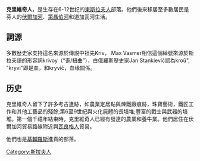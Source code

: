 '''克里維奇人'''，是生存在6-12世纪的[[東斯拉夫人|東斯拉夫人]]部落。他們後來移居至多數居民是芬人的[[伏爾加河|伏爾加河]]、[[第聶伯河|第聶伯河]]和道加瓦河生活。

==詞源==
多數歴史家支持這名來源於傳説中祖先Kriv， Max Vasmer相信這個綽號來源於斯拉夫語的形容詞krivoy（“歪/扭曲”），白俄羅斯歴史家Jan Stankievič認為kroŭ", "kryvi"即是血，和kryvič，血缘關係。

==历史==
克里維奇人留下了許多考古遺跡，如農業定居點與煉鐵廠痕跡，珠寶藝術，鐵匠工作和其他工藝品的殘餘;第6至9世紀與火化屍體的長墳堆;豐富的戰士與武器的墳堆。第一個千禧年結束時，克里維奇人已經有發達的農業和養牛業。他們居住在伏爾加河貿易路線附近與[[瓦良格人|瓦良格人]]貿易。

他們也是[[基輔羅斯|基輔羅斯]]進貢的部落。

[[Category:斯拉夫人|Category:斯拉夫人]]